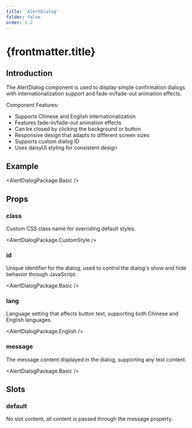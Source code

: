 ```yaml
---
title: 'AlertDialog'
folder: false
order: 1.2
---
```



# {frontmatter.title}

## Introduction

The AlertDialog component is used to display simple confirmation dialogs with internationalization support and fade-in/fade-out animation effects.

Component Features:

- Supports Chinese and English internationalization
- Features fade-in/fade-out animation effects
- Can be closed by clicking the background or button
- Responsive design that adapts to different screen sizes
- Supports custom dialog ID
- Uses daisyUI styling for consistent design

## Example

<AlertDialogPackage.Basic />

## Props

### class

Custom CSS class name for overriding default styles.

<AlertDialogPackage.CustomStyle />

### id

Unique identifier for the dialog, used to control the dialog's show and hide behavior through JavaScript.

<AlertDialogPackage.Basic />

### lang

Language setting that affects button text, supporting both Chinese and English languages.

<AlertDialogPackage.English />

### message

The message content displayed in the dialog, supporting any text content.

<AlertDialogPackage.Basic />

## Slots

### default

No slot content, all content is passed through the message property.
